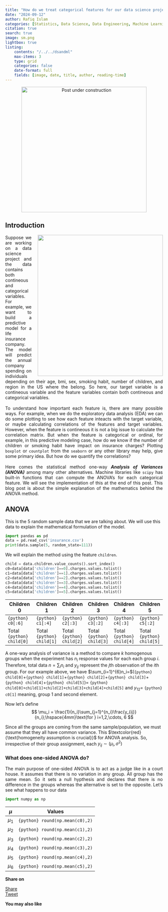 ```yaml
---
title: "How do we treat categorical features for our data science project?"
date: "2024-09-12"
author: Rafiq Islam
categories: [Statistics, Data Science, Data Engineering, Machine Learning, Artificial Intelligence]
citation: true
search: true
image: sm.png
lightbox: true
listing: 
    contents: "/../../dsandml"
    max-items: 3
    type: grid
    categories: false
    date-format: full
    fields: [image, date, title, author, reading-time]
---   
```


<p align="center">
  <img src="/_assets/images/uc.jpeg" alt="Post under construction" width="400" height="400"/>
</p>

## Introduction  
<p style="text-align: justify"> <img src="/posts/dataengineering/sm.png" align="right" width="400" height= "450" style="align-right; margin-left:20px"/>
    Suppose we are working on a data science project and the data contains both contineous and categorical variables. For example, we want to build a predictive model for a life insurance company. The model will predict the annual company spending on individuals depending on their age, bmi, sex, smoking habit, number of children, and region in the US where the belong. So here, our target variable is a contineous variable and the feature variables contain both contineous and categorical variables.<br>
    <br>
    To understand how important each feature is, there are many possible ways. For example, when we do the exploratory data analysis (EDA) we can do some plotting to see how each feature inteacts with the target variable, or maybe calculating correlations of the features and target variables. However, when the feature is contineous it is not a big issue to calculate the correlation matrix. But when the feature is categorical or ordinal, for example, in this predictive modeling case, how do we know if the number of children or smoking habit have impact on insurance charges? Plotting `boxplot` or `countplot` from the `seaborn` or any other library may help, give some primary idea. But how do we quantify the correlations?<br>
    <br>
    Here comes the statistical method one-way ***Analysis of Variances (ANOVA)*** among many other alternatives. Machine libraries like `scipy` has built-in functions that can compute the ANOVA's for each categorical feature. We will see the implementation of this at the end of this post. This blog post is about the simple explanation of the mathematics behind the ANOVA method.
</p>   

## ANOVA  

This is the 5 random sample [data]([www.kaggle.com/datasets/mirichoi0218/insurance/data](https://www.kaggle.com/datasets/harshsingh2209/medical-insurance-payout)){target="_blank" style="text-decoration:none"} that we are talking about. We will use this data to explain the mathematical formulation of the model.  
```python
import pandas as pd
data = pd.read_csv('insurance.csv')
print(data.sample(5, random_state=111))
```  

We will explain the method using the feature `children`.  

```python
child = data.children.value_counts().sort_index()
c0=data[data['children']==0].charges.values.tolist()
c1=data[data['children']==1].charges.values.tolist()
c2=data[data['children']==2].charges.values.tolist()
c3=data[data['children']==3].charges.values.tolist()
c4=data[data['children']==4].charges.values.tolist()
c5=data[data['children']==5].charges.values.tolist()
```  



| Children 0 | Children 1 | Children 2 | Children 3 | Children 4 | Children 5 |  
| -----------| ---------- | ---------- | ---------- | ---------- | ---------- |  
| `{python} c0[:6]` | `{python} c1[:4]` | `{python} c2[:3]` | `{python} c3[:2]` | `{python} c4[:3]` | `{python} c5[:2]` |  
| Total `{python} child[0]` | Total `{python} child[1]` | Total `{python} child[2]` | Total `{python} child[3]` | Total `{python} child[4]` | Total `{python} child[5]` |  


A one-way analysis of variance is a method to compare $k$ homogenous groups when the experiment has $n_i$ response values for each each group $i$. Therefore, total data $n=\sum_{i} n_i$ and $y_{ij}$ represent the $j$th observation of the $i$th group. For our example above, we have $\sum_{i=1}^{6}n_i=$(`{python} child[0]`+`{python} child[1]`+`{python} child[2]`+`{python} child[3]`+`{python} child[4]`+`{python} child[5]`)= `{python} child[0]+child[1]+child[2]+child[3]+child[4]+child[5]` and $y_{12}=$ `{python} c0[1]` meaning, group 1 and second element.  

Now let's define 
$$
\mu_i = \frac{1}{n_i}\sum_{j=1}^{n_i}\frac{y_{ij}}{n_i};\hspace{4mm}\text{for } i=1,2,\cdots, 6
$$  

Since all the groups are coming from the same sample/population, we must assume that they all have common variance. This $\textcolor{red}{\text{homogeneity assumption is crucial}}$ for ANOVA analysis. So, irrespective of their group assignment, each $y_{ij}\sim (\mu_i, \sigma^2)$  

### What does one-sided ANOVA do?  

<p style="text-align: justify">
    The main purpose of one-sided ANOVA is to act as a judge like in a court house. It assumes that there is no variation in any group. All group has the same mean. So it sets a null hypthesis and declares that there is no difference in the groups whereas the alternative is set to the opposite. Let's see what happens to our data  
</p>

```python
import numpy as np 
```  


| $\mu$ | Values |  
| ----- | ------ |  
| $\mu_1$ | `{python} round(np.mean(c0),2)` |  
| $\mu_2$ | `{python} round(np.mean(c1),2)` |  
| $\mu_3$ | `{python} round(np.mean(c2),2)` |  
| $\mu_4$ | `{python} round(np.mean(c3),2)` |  
| $\mu_5$ | `{python} round(np.mean(c4),2)` |  
| $\mu_6$ | `{python} round(np.mean(c5),2)` | 




**Share on**  

<div id="fb-root"></div>
<script async defer crossorigin="anonymous"
 src="https://connect.facebook.net/en_US/sdk.js#xfbml=1&version=v20.0"></script>
 
<div class="share-buttons">
<div class="fb-share-button" data-href="https://mrislambd.github.io/posts/dataengineering/"
data-layout="button_count" data-size="small"><a target="_blank" 
 href="https://www.facebook.com/sharer/sharer.php?u=https%3A%2F%2Fmrislambd.github.io%2Fposts%2Fdataengineering%2F&amp;src=sdkpreparse" 
 class="fb-xfbml-parse-ignore">Share</a></div>

<script src="https://platform.linkedin.com/in.js" type="text/javascript">lang: en_US</script>
<script type="IN/Share" data-url="https://mrislambd.github.io/posts/dataengineering/"></script> 
 
<a href="https://twitter.com/share?ref_src=twsrc%5Etfw" class="twitter-share-button" 
 data-url="https://mrislambd.github.io/posts/dataengineering/" data-show-count="true">Tweet</a>
<script async src="https://platform.twitter.com/widgets.js" charset="utf-8"></script>
</div>

<div class="fb-comments" data-href="https://mrislambd.github.io/posts/dataengineering/"
 data-width="" data-numposts="5"></div>



**You may also like**